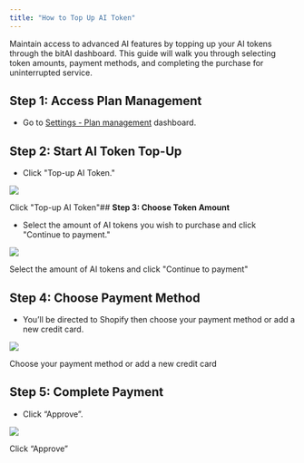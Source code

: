 ```yaml
---
title: "How to Top Up AI Token"
---
```


Maintain access to advanced AI features by topping up your AI tokens through the bitAI dashboard. This guide will walk you through selecting token amounts, payment methods, and completing the purchase for uninterrupted service.

## **Step 1: Access Plan Management**

- Go to [Settings - Plan management](https://app.bitbybit.studio/settings?section=plan-management) dashboard.

## **Step 2: Start AI Token Top-Up**

- Click "Top-up AI Token."

![](https://cdn.prod.website-files.com/659655f5b20d395a5c69efcf/67120ec7bf13639d2ea3da01_AD_4nXf68YsHmc9rUSAPcx3SrBDqztNddx1Buox5F94LwU7dvwk-AO01J-WRGlFSRLtwCebKwQsopY8MRzzvGjfzZBUcqU0fwwCAzHJyzGn7Z89phTCwX2n4ekZ61woI8I6SGGsy-3HjrWtQnhP3LVudfYno8QUO.png)

Click "Top-up AI Token"## **Step 3: Choose Token Amount**

- Select the amount of AI tokens you wish to purchase and click "Continue to payment."

![](https://cdn.prod.website-files.com/659655f5b20d395a5c69efcf/67120ec83296341cf80b50fe_AD_4nXfN7GFMFz0Td9bn3mRRVYK97r0Q0nlha9-LCyNS48M2_QN3ytEzhHaLhAooun-jWxgLG_bFct6W4YCC_PWBfipuLwPhTCQ7If6XRTOg_02akGIiYF3k42UP_U2wLJ58w-X6s4cjxwfyekIMX04oLorjRvSX.png)

Select the amount of AI tokens and click "Continue to payment"

## **Step 4: Choose Payment Method**

- You’ll be directed to Shopify then choose your payment method or add a new credit card.

![](https://cdn.prod.website-files.com/659655f5b20d395a5c69efcf/67120ec8cc05a8c4956472cf_AD_4nXcHMNCF3_w8A4fUCeYXrOcCwq-fncuAtIOckc2aQp22gmS4L5Tet-OZglMgC7SXmbEGEi5vGqyw-B-7eitQy0RLiuqXLZdAVFHPUR98s5Fbb2yYohsc1ch6sNFc1SLopJPzzfdd_oU6EBNtBsZg4_SZwuXQ.png)

Choose your payment method or add a new credit card

## **Step 5: Complete Payment**

- Click “Approve”.

![](https://cdn.prod.website-files.com/659655f5b20d395a5c69efcf/67120ec741e2bbb0090287d9_AD_4nXc3g46GOF8LGioVW5KD-AEXEzj6QheG37dcq4evVuwbMMajFWmsSbX3NrlfpKROcfRmCvXn0g5BLXkrNXYnf-OeoC4Q9EGZiowlEHlZC-dxNKzuOSw2KKPwjUiBHLtLTZfgiQESfl0RCwbCiy1il8Nf9GRy.png)

Click “Approve”